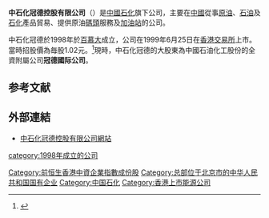 {{Infobox_Company |
  company_name = 中石化冠德<br>Sinopec Kantons |
  company_logo = <!-- 注释出：[[File:Sinopec.gif|File:Sinopec.gif]] --> |
  company_type = [[上市公司|上市公司]] |
  market_information = {{sehk|0934}} |
  foundation = 1998年 |
  location = [[中國|中國]][[北京市|北京市]]|朝阳区朝阳门北大街22号
  industry = [[煉油|煉油]]及[[石油|石油]][[化工|化工]]|
  chairman = [[戴照明|戴照明]]|
  parent = [[中國石油化工集團公司|中國石油化工集團公司]]|
  sales = |
  profit = |
  asset =  |
  market_value = |
  num_employees = |
  revenue = |
  products = |原油、成品油
  subsid = |
  homepage = [http://www.sinopec.com.hk/ 中石化冠德控股有限公司網站]
}}
'''中石化冠德控股有限公司'''（{{hkex|00934}}）是[[中國石化|中國石化]]旗下公司，主要在[[中國|中國]]從事[[原油|原油]]、[[石油|石油]]及[[石化|石化]]產品貿易、提供原油[[碼頭|碼頭]]服務及[[加油站|加油站]]的公司。

中石化冠德於1998年於[[百慕大|百慕大]]成立，公司在1999年6月25日在[[香港交易所|香港交易所]]上市。當時招股價為毎股1.02元。<ref>{{Cite web |url=http://www.mpfinance.com/htm/Finance/20080213/Columnist/ed6_ed6a1.htm |title=中石化冠德 具多重炒作概念，明報，2008年2月13日． |accessdate=2009年8月8日 |archive-date=2008年6月29日 |archive-url=https://web.archive.org/web/20080629044200/http://www.mpfinance.com/htm/Finance/20080213/Columnist/ed6_ed6a1.htm |dead-url=no }}</ref>現時，中石化冠德的大股東為中國石油化工股份的全資附屬公司'''冠德國际公司'''。

== 参考文献 ==
{{Reflist}}

==外部連結==
* [http://www.sinopec.com.hk/ 中石化冠德控股有限公司網站]{{Wayback|url=http://www.sinopec.com.hk/ |date=20090803223758 }}

[[Category:前恒生香港中資企業指數成份股|Category:前恒生香港中資企業指數成份股]]<!--2000年9月至2004年9月-->
[[Category:总部位于北京市的中华人民共和国国有企业|Category:总部位于北京市的中华人民共和国国有企业]]
[[Category:中国石化|Category:中国石化]]
[[Category:香港上市能源公司|Category:香港上市能源公司]]
[[category:1998年成立的公司|category:1998年成立的公司]]
{{china-company-stub}}